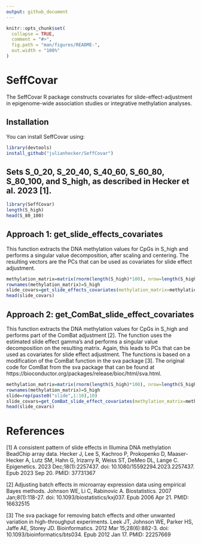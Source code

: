 ---
output: github_document
---

<!-- README.md is generated from README.Rmd. Please edit that file -->

```{r, include = FALSE}
knitr::opts_chunk$set(
  collapse = TRUE,
  comment = "#>",
  fig.path = "man/figures/README-",
  out.width = "100%"
)
```

# SeffCovar

<!-- badges: start -->
<!-- badges: end -->

The SeffCovar R package constructs covariates for slide-effect-adjustment in epigenome-wide association studies or integrative methylation analyses.


## Installation

You can install SeffCovar using:

```{r install, eval=FALSE}
library(devtools)
install_github("julianhecker/SeffCovar")
```

## Sets S_0_20, S_20_40, S_40_60, S_60_80, S_80_100, and S_high, as described in Hecker et al. 2023 [1].

```{r example_assess}
library(SeffCovar)
length(S_high)
head(S_80_100)
```


## Approach 1: get_slide_effects_covariates

This function extracts the DNA methylation values for CpGs in S_high and performs a singular value decomposition, after scaling and centering. The resulting vectors are the PCs that can be used as covariates for slide effect adjustment.

```{r approach1}
methylation_matrix=matrix(rnorm(length(S_high)*100), nrow=length(S_high), ncol=100)
rownames(methylation_matrix)=S_high
slide_covars=get_slide_effects_covariates(methylation_matrix=methylation_matrix, input_set=S_high)
head(slide_covars)
```


## Approach 2: get_ComBat_slide_effect_covariates


This function extracts the DNA methylation values for CpGs in S_high and performs part of the ComBat adjustment [2]. The function uses the estimated slide effect gamma's and performs a singular value decomposition on the resulting matrix. Again, this leads to PCs that can be used as covariates for slide effect adjustment. The functions is based on a modification of the ComBat function in the sva package [3]. The original code for ComBat from the sva package that can be found at
https://bioconductor.org/packages/release/bioc/html/sva.html.

```{r approach2}
methylation_matrix=matrix(rnorm(length(S_high)*100), nrow=length(S_high), ncol=100)
rownames(methylation_matrix)=S_high
slide=rep(paste0("slide",1:10),10)
slide_covars=get_ComBat_slide_effect_covariates(methylation_matrix=methylation_matrix, slide=slide, mod=NULL, input_set=S_high)
head(slide_covars)
```


# References

[1] A consistent pattern of slide effects in Illumina DNA methylation BeadChip array data.
Hecker J, Lee S, Kachroo P, Prokopenko D, Maaser-Hecker A, Lutz SM, Hahn G, Irizarry R, Weiss ST, DeMeo DL, Lange C.
Epigenetics. 2023 Dec;18(1):2257437. doi: 10.1080/15592294.2023.2257437. Epub 2023 Sep 20.
PMID: 37731367 

[2] Adjusting batch effects in microarray
expression data using empirical Bayes methods. Johnson WE, Li C, Rabinovic A. Biostatistics. 2007
Jan;8(1):118-27. doi: 10.1093/biostatistics/kxj037. Epub 2006 Apr 21. PMID:
16632515

[3] The sva package for removing batch effects and other unwanted variation in high-throughput experiments.
Leek JT, Johnson WE, Parker HS, Jaffe AE, Storey JD.
Bioinformatics. 2012 Mar 15;28(6):882-3. doi: 10.1093/bioinformatics/bts034. Epub 2012 Jan 17.
PMID: 22257669

